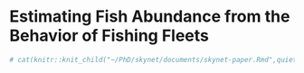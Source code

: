 # Estimating Fish Abundance from the Behavior of Fishing Fleets {#skynet}

```r
# cat(knitr::knit_child("~/PhD/skynet/documents/skynet-paper.Rmd",quiet=TRUE))  
```